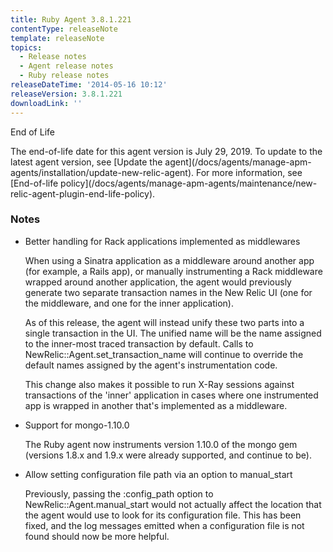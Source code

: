 ```yaml
---
title: Ruby Agent 3.8.1.221
contentType: releaseNote
template: releaseNote
topics:
  - Release notes
  - Agent release notes
  - Ruby release notes
releaseDateTime: '2014-05-16 10:12'
releaseVersion: 3.8.1.221
downloadLink: ''
---
```


End of Life

<Callout variant="important">
  The end-of-life date for this agent version is July 29, 2019. To update to the latest agent version, see [Update the agent](/docs/agents/manage-apm-agents/installation/update-new-relic-agent). For more information, see [End-of-life policy](/docs/agents/manage-apm-agents/maintenance/new-relic-agent-plugin-end-life-policy).
</Callout>

### Notes

* Better handling for Rack applications implemented as middlewares

  When using a Sinatra application as a middleware around another app (for example, a Rails app), or manually instrumenting a Rack middleware wrapped around another application, the agent would previously generate two separate transaction names in the New Relic UI (one for the middleware, and one for the inner application).

  As of this release, the agent will instead unify these two parts into a single transaction in the UI. The unified name will be the name assigned to the inner-most traced transaction by default. Calls to NewRelic::Agent.set_transaction_name will continue to override the default names assigned by the agent's instrumentation code.

  This change also makes it possible to run X-Ray sessions against transactions of the 'inner' application in cases where one instrumented app is wrapped in another that's implemented as a middleware.
* Support for mongo-1.10.0

  The Ruby agent now instruments version 1.10.0 of the mongo gem (versions 1.8.x and 1.9.x were already supported, and continue to be).
* Allow setting configuration file path via an option to manual_start

  Previously, passing the :config_path option to NewRelic::Agent.manual_start would not actually affect the location that the agent would use to look for its configuration file. This has been fixed, and the log messages emitted when a configuration file is not found should now be more helpful.
